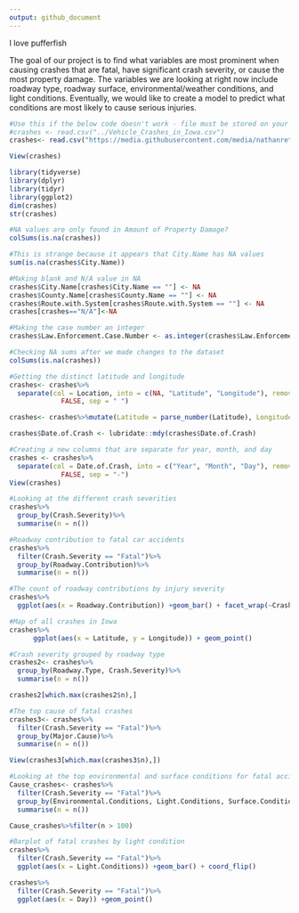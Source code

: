 ```yaml
---
output: github_document
---
```


I love pufferfish

The goal of our project is to find what variables are most prominent when causing crashes that are fatal, have significant crash severity, or cause the most property damage. The variables we are looking at right now include roadway type, roadway surface, environmental/weather conditions, and light conditions. Eventually, we would like to create a model to predict what conditions are most likely to cause serious injuries.

```r
#Use this if the below code doesn't work - file must be stored on your device.
#crashes <- read.csv("../Vehicle_Crashes_in_Iowa.csv")
crashes<- read.csv("https://media.githubusercontent.com/media/nathanrethwisch/Team-Pufferfish/main/Vehicle_Crashes_in_Iowa.csv")

View(crashes)
```

```r
library(tidyverse)
library(dplyr)
library(tidyr)
library(ggplot2)
dim(crashes)
str(crashes)

#NA values are only found in Amount of Property Damage?
colSums(is.na(crashes))

#This is strange because it appears that City.Name has NA values
sum(is.na(crashes$City.Name))

#Making blank and N/A value in NA
crashes$City.Name[crashes$City.Name == ""] <- NA
crashes$County.Name[crashes$County.Name == ""] <- NA
crashes$Route.with.System[crashes$Route.with.System == ""] <- NA
crashes[crashes=="N/A"]<-NA

#Making the case number an integer
crashes$Law.Enforcement.Case.Number <- as.integer(crashes$Law.Enforcement.Case.Number)

#Checking NA sums after we made changes to the dataset
colSums(is.na(crashes))
```

```r
#Getting the distinct latitude and longitude
crashes<- crashes%>%
  separate(col = Location, into = c(NA, "Latitude", "Longitude"), remove =
             FALSE, sep = " ")

crashes<- crashes%>%mutate(Latitude = parse_number(Latitude), Longitude = parse_number(Longitude))
```

```r
crashes$Date.of.Crash <- lubridate::mdy(crashes$Date.of.Crash)

#Creating a new columns that are separate for year, month, and day
crashes <- crashes%>%
  separate(col = Date.of.Crash, into = c("Year", "Month", "Day"), remove =
             FALSE, sep = "-")
View(crashes)
```

```r
#Looking at the different crash severities
crashes%>%
  group_by(Crash.Severity)%>%
  summarise(n = n())
```

```r
#Roadway contribution to fatal car accidents
crashes%>%
  filter(Crash.Severity == "Fatal")%>%
  group_by(Roadway.Contribution)%>%
  summarise(n = n())
```

```r
#The count of roadway contributions by injury severity
crashes%>%
  ggplot(aes(x = Roadway.Contribution)) +geom_bar() + facet_wrap(~Crash.Severity)+coord_flip()
```

```r
#Map of all crashes in Iowa
crashes%>%
      ggplot(aes(x = Latitude, y = Longitude)) + geom_point()
```

```r
#Crash severity grouped by roadway type
crashes2<- crashes%>%
  group_by(Roadway.Type, Crash.Severity)%>%
  summarise(n = n())

crashes2[which.max(crashes2$n),]

```

```r
#The top cause of fatal crashes
crashes3<- crashes%>%
  filter(Crash.Severity == "Fatal")%>%
  group_by(Major.Cause)%>%
  summarise(n = n())

View(crashes3[which.max(crashes3$n),])
```

```r
#Looking at the top environmental and surface conditions for fatal accidents
Cause_crashes<- crashes%>%
  filter(Crash.Severity == "Fatal")%>%
  group_by(Environmental.Conditions, Light.Conditions, Surface.Conditions, Weather.Conditions)%>%
  summarise(n = n())

Cause_crashes%>%filter(n > 100)
```

```r
#Barplot of fatal crashes by light condition
crashes%>%
  filter(Crash.Severity == "Fatal")%>%
  ggplot(aes(x = Light.Conditions)) +geom_bar() + coord_flip()
```

```r
crashes%>%
  filter(Crash.Severity == "Fatal")%>%
  ggplot(aes(x = Day)) +geom_point()
```
